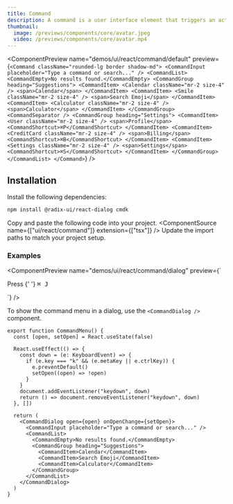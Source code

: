 ```yaml
---
title: Command
description: A command is a user interface element that triggers an action when clicked.
thumbnail:
  image: /previews/components/core/avatar.jpeg
  video: /previews/components/core/avatar.mp4
---
```


<ComponentPreview
  name="demos/ui/react/command/default"
  preview={`<Command className="rounded-lg border shadow-md">
    <CommandInput placeholder="Type a command or search..." />
    <CommandList>
        <CommandEmpty>No results found.</CommandEmpty>
        <CommandGroup heading="Suggestions">
            <CommandItem>
                <Calendar className="mr-2 size-4" />
                <span>Calendar</span>
            </CommandItem>
            <CommandItem>
                <Smile className="mr-2 size-4" />
                <span>Search Emoji</span>
            </CommandItem>
            <CommandItem>
                <Calculator className="mr-2 size-4" />
                <span>Calculator</span>
            </CommandItem>
        </CommandGroup>
        <CommandSeparator />
        <CommandGroup heading="Settings">
            <CommandItem>
                <User className="mr-2 size-4" />
                <span>Profile</span>
                <CommandShortcut>⌘P</CommandShortcut>
            </CommandItem>
            <CommandItem>
                <CreditCard className="mr-2 size-4" />
                <span>Billing</span>
                <CommandShortcut>⌘B</CommandShortcut>
            </CommandItem>
            <CommandItem>
                <Settings className="mr-2 size-4" />
                <span>Settings</span>
                <CommandShortcut>⌘S</CommandShortcut>
            </CommandItem>
        </CommandGroup>
    </CommandList>
</Command>`}
/>

## Installation

<Steps>
<Step>Install the following dependencies:</Step>

```bash
npm install @radix-ui/react-dialog cmdk
```
  <Step>Copy and paste the following code into your project.</Step>
  <ComponentSource name={["ui/react/command"]} extension={["tsx"]} />
  <Step>Update the import paths to match your project setup.</Step>
</Steps>

### Examples

<ComponentPreview
  name="demos/ui/react/command/dialog"
  preview={`<p className="text-muted-foreground text-sm">
    Press
    {' '}
    <kbd className="bg-muted text-muted-foreground pointer-events-none inline-flex h-5 select-none items-center gap-1 rounded border px-1.5 font-mono text-[10px] font-medium opacity-100">
        <span className="text-xs">⌘</span>
        J
    </kbd>
</p>`}
/>

To show the command menu in a dialog, use the `<CommandDialog />` component.

```tsx
export function CommandMenu() {
  const [open, setOpen] = React.useState(false)
 
  React.useEffect(() => {
    const down = (e: KeyboardEvent) => {
      if (e.key === "k" && (e.metaKey || e.ctrlKey)) {
        e.preventDefault()
        setOpen((open) => !open)
      }
    }
    document.addEventListener("keydown", down)
    return () => document.removeEventListener("keydown", down)
  }, [])
 
  return (
    <CommandDialog open={open} onOpenChange={setOpen}>
      <CommandInput placeholder="Type a command or search..." />
      <CommandList>
        <CommandEmpty>No results found.</CommandEmpty>
        <CommandGroup heading="Suggestions">
          <CommandItem>Calendar</CommandItem>
          <CommandItem>Search Emoji</CommandItem>
          <CommandItem>Calculator</CommandItem>
        </CommandGroup>
      </CommandList>
    </CommandDialog>
  )
}
```